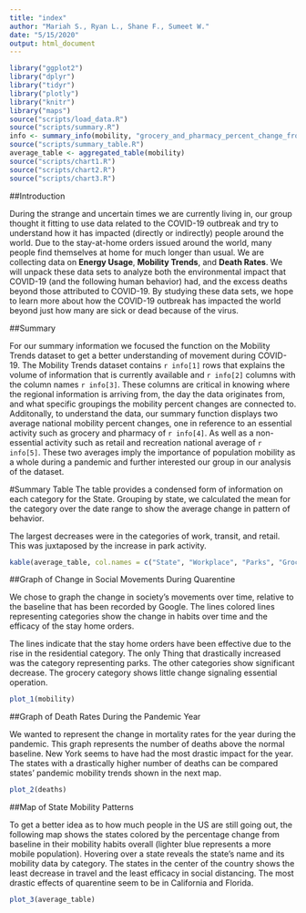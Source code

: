 ```yaml
---
title: "index"
author: "Mariah S., Ryan L., Shane F., Sumeet W."
date: "5/15/2020"
output: html_document
---
```


```r
library("ggplot2")
library("dplyr")
library("tidyr")
library("plotly")
library("knitr")
library("maps")
source("scripts/load_data.R")
source("scripts/summary.R")
info <- summary_info(mobility, "grocery_and_pharmacy_percent_change_from_baseline", "retail_and_recreation_percent_change_from_baseline")
source("scripts/summary_table.R")
average_table <- aggregated_table(mobility)
source("scripts/chart1.R")
source("scripts/chart2.R")
source("scripts/chart3.R")
```

##Introduction

During the strange and uncertain times we are currently living in, our group thought it fitting to use data related to the COVID-19 outbreak and try to understand how it has impacted (directly or indirectly) people around the world. Due to the stay-at-home orders issued around the world, many people find themselves at home for much longer than usual. We are collecting data on **Energy Usage**, **Mobility Trends**, and **Death Rates**. We will unpack these data sets to analyze both the environmental impact that COVID-19 (and the following human behavior) had, and the excess deaths beyond those attributed to COVID-19. By studying these data sets, we hope to learn more about how the COVID-19 outbreak has impacted the world beyond just how many are sick or dead because of the virus.

##Summary

For our summary information we focused the function on the Mobility Trends dataset to get a better understanding of movement during COVID-19. The Mobility Trends dataset contains `r info[1]` rows that explains the volume of information that is currently available and `r info[2]` columns with the column names `r info[3]`. These columns are critical in knowing where the regional information is arriving from, the day the data originates from, and what specific groupings the mobility percent changes are connected to. Additonally, to understand the data, our summary function displays two average national mobility percent changes, one in reference to an essential activity such as grocery and pharmacy of `r info[4]`. As well as a non-essential activity such as retail and recreation national average of `r info[5]`. These two averages imply the importance of population mobility as a whole during a pandemic and further interested our group in our analysis of the dataset. 


#Summary Table
The table provides a condensed form of information on each category for the State. Grouping by state, we calculated the mean for the category over the date range to show the average change in pattern of behavior.

The largest decreases were in the categories of work, transit, and retail. This was juxtaposed by the increase in park activity.
``` r
kable(average_table, col.names = c("State", "Workplace", "Parks", "Grocery", "Retail", "Transit", "Residence"))
```

##Graph of Change in Social Movements During Quarentine

We chose to graph the change in society's movements over time, relative to the baseline that has been recorded by Google. The lines colored lines representing categories show the change in habits over time and the efficacy of the stay home orders. 

The lines indicate that the stay home orders have been effective due to the rise in the residential category. The only Thing that drastically increased was the category representing parks. The other categories show significant decrease. The grocery category shows little change signaling essential operation.

```r
plot_1(mobility)
```

##Graph of Death Rates During the Pandemic Year

We wanted to represent the change in mortality rates for the year during the pandemic. This graph represents the number of deaths above the normal baseline. New York seems to have had the most drastic impact for the year. The states with a drastically higher number of deaths can be compared states' pandemic mobility trends shown in the next map.

```r
plot_2(deaths)
```

##Map of State Mobility Patterns

To get a better idea as to how much people in the US are still going out, the following map shows the states colored by the percentage change from baseline in their mobility habits overall (lighter blue represents a more mobile population). Hovering over a state reveals the state's name and its mobility data by category. The states in the center of the country shows the least decrease in travel and the least efficacy in social distancing. The most drastic effects of quarentine seem to be in California and Florida.

```r
plot_3(average_table)
```